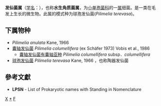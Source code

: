 {{Automatic taxobox
| taxon = Pilimelia
| authority = Kane, 1966
| type species = 球孢发仙菌<br>''Pilimelia terevasa'' 
| type species authority = Kane, 1966
}}
'''发仙菌属'''（[[学名|学名]]：{{lang|la|''Pilimelia''}}），也称'''水生角质菌属'''，为[[小单孢菌科|小单孢菌科]]的一[[属|属]]细菌。是一类在毛发上生长的微生物。此属的模式种为球孢发仙菌(''Pilimelia terevasa'')。

==下属物种==
* ''Pilimelia anulata'' Kane, 1966
* [[囊轴发仙菌|囊轴发仙菌]] ''Pilimelia columellifera'' (ex Schäfer 1973) Vobis et al., 1986
** [[囊轴发仙菌有囊轴亚种|囊轴发仙菌有囊轴亚种]] ''Pilimelia columellifera'' subsp．''columellifera''
* [[球孢发仙菌|球孢发仙菌]] ''Pilimelia terevasa'' Kane, 1966 ，也称陶器发仙菌

==參考文獻==
{{reflist}}
* '''LPSN''' - List of Prokaryotic names with Standing in Nomenclature

{{taxonbar}}

[[Category:_小单孢菌科|X]]
[[Category:_发仙菌属|*]]
[[Category:_1966年描述的分类群|F]]